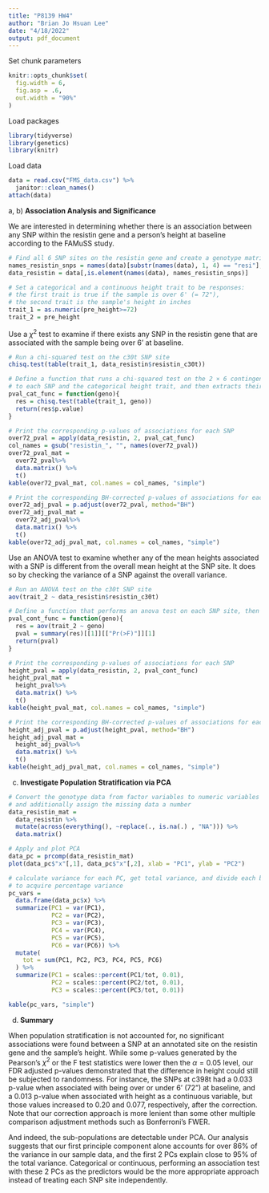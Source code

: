 ```yaml
---
title: "P8139 HW4"
author: "Brian Jo Hsuan Lee"
date: "4/18/2022"
output: pdf_document
---
```

Set chunk parameters
```r
knitr::opts_chunk$set(
  fig.width = 6,
  fig.asp = .6,
  out.width = "90%"
)
```

Load packages
```r
library(tidyverse)
library(genetics)
library(knitr)
```

Load data
```r
data = read.csv("FMS_data.csv") %>% 
  janitor::clean_names()
attach(data)
```

a, b)
**Association Analysis and Significance**

We are interested in determining whether there is an association between any SNP within the resistin gene and a person's height at baseline according to the FAMuSS study.
```r
# Find all 6 SNP sites on the resistin gene and create a genotype matrix with them
names_resistin_snps = names(data)[substr(names(data), 1, 4) == "resi"]; names_resistin_snps
data_resistin = data[,is.element(names(data), names_resistin_snps)]

# Set a categorical and a continuous height trait to be responses: 
# the first trait is true if the sample is over 6' (= 72"),
# the second trait is the sample's height in inches
trait_1 = as.numeric(pre_height>=72)
trait_2 = pre_height
```

Use a $\chi^2$ test to examine if there exists any SNP in the resistin gene that are associated with the sample being over 6' at baseline. 
```r
# Run a chi-squared test on the c30t SNP site
chisq.test(table(trait_1, data_resistin$resistin_c30t)) 

# Define a function that runs a chi-squared test on the 2 × 6 contingency table corresponding 
# to each SNP and the categorical height trait, and then extracts their p-values
pval_cat_func = function(geno){
  res = chisq.test(table(trait_1, geno))
  return(res$p.value)
}

# Print the corresponding p-values of associations for each SNP
over72_pval = apply(data_resistin, 2, pval_cat_func)
col_names = gsub("resistin_", "", names(over72_pval))
over72_pval_mat =
  over72_pval%>% 
  data.matrix() %>% 
  t()
kable(over72_pval_mat, col.names = col_names, "simple")

# Print the corresponding BH-corrected p-values of associations for each SNP
over72_adj_pval = p.adjust(over72_pval, method="BH")
over72_adj_pval_mat =
  over72_adj_pval%>% 
  data.matrix() %>% 
  t()
kable(over72_adj_pval_mat, col.names = col_names, "simple")
```

Use an ANOVA test to examine whether any of the mean heights associated with a SNP is different from the overall mean height at the SNP site. It does so by checking the variance of a SNP against the overall variance.
```r
# Run an ANOVA test on the c30t SNP site
aov(trait_2 ~ data_resistin$resistin_c30t)

# Define a function that performs an anova test on each SNP site, then extracts the p-values
pval_cont_func = function(geno){
  res = aov(trait_2 ~ geno)
  pval = summary(res)[[1]][["Pr(>F)"]][1]
  return(pval)
}

# Print the corresponding p-values of associations for each SNP
height_pval = apply(data_resistin, 2, pval_cont_func)
height_pval_mat =
  height_pval%>% 
  data.matrix() %>% 
  t()
kable(height_pval_mat, col.names = col_names, "simple")

# Print the corresponding BH-corrected p-values of associations for each SNP
height_adj_pval = p.adjust(height_pval, method="BH")
height_adj_pval_mat =
  height_adj_pval%>% 
  data.matrix() %>% 
  t()
kable(height_adj_pval_mat, col.names = col_names, "simple")
```

c) 
**Investigate Population Stratification via PCA**
```r
# Convert the genotype data from factor variables to numeric variables
# and additionally assign the missing data a number
data_resistin_mat = 
  data_resistin %>% 
  mutate(across(everything(), ~replace(., is.na(.) , "NA"))) %>% 
  data.matrix()

# Apply and plot PCA
data_pc = prcomp(data_resistin_mat)
plot(data_pc$"x"[,1], data_pc$"x"[,2], xlab = "PC1", ylab = "PC2")

# calculate variance for each PC, get total variance, and divide each by total variance
# to acquire percentage variance
pc_vars =
  data.frame(data_pc$x) %>%
  summarize(PC1 = var(PC1),
            PC2 = var(PC2),
            PC3 = var(PC3),
            PC4 = var(PC4),
            PC5 = var(PC5),
            PC6 = var(PC6)) %>%
  mutate(
    tot = sum(PC1, PC2, PC3, PC4, PC5, PC6)
  ) %>%
  summarize(PC1 = scales::percent(PC1/tot, 0.01),
            PC2 = scales::percent(PC2/tot, 0.01),
            PC3 = scales::percent(PC3/tot, 0.01))

kable(pc_vars, "simple")
```

d) 
**Summary**

When population stratification is not accounted for, no significant associations were found between a SNP at an annotated site on the resistin gene and the sample's height. While some p-values generated by the Pearson's $\chi^2$ or the F test statistics were lower then the $\alpha = 0.05$ level, our FDR adjusted p-values demonstrated that the difference in height could still be subjected to randomness. For instance, the SNPs at c398t had a 0.033 p-value when associated with being over or under 6' (72") at baseline, and a 0.013 p-value when associated with height as a continuous variable, but those values increased to 0.20 and 0.077, respectively, after the correction. Note that our correction approach is more lenient than some other multiple comparison adjustment methods such as Bonferroni's FWER. 

And indeed, the sub-populations are detectable under PCA. Our analysis suggests that our first principle component alone accounts for over 86% of the variance in our sample data, and the first 2 PCs explain close to 95% of the total variance. Categorical or continuous, performing an association test with these 2 PCs as the predictors would be the more appropriate approach instead of treating each SNP site independently. 



